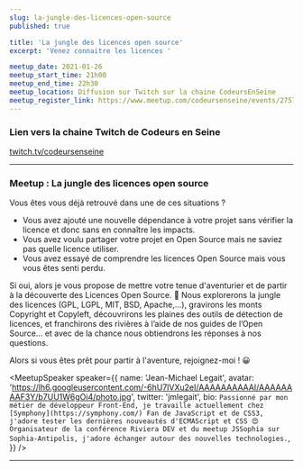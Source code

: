 ```yaml
---
slug: la-jungle-des-licences-open-source
published: true

title: 'La jungle des licences open source'
excerpt: 'Venez connaitre les licences '

meetup_date: 2021-01-26
meetup_start_time: 21h00
meetup_end_time: 22h30
meetup_location: Diffusion sur Twitch sur la chaine CodeursEnSeine
meetup_register_link: https://www.meetup.com/codeursenseine/events/275727001/
---
```


### Lien vers la chaine Twitch de Codeurs en Seine

<a href="https://www.twitch.tv/codeursenseine">twitch.tv/codeursenseine</a>

---

### Meetup : La jungle des licences open source

Vous êtes vous déjà retrouvé dans une de ces situations ?

- Vous avez ajouté une nouvelle dépendance à votre projet sans vérifier la licence et donc sans en connaître les impacts.
- Vous avez voulu partager votre projet en Open Source mais ne saviez pas quelle licence utiliser.
- Vous avez essayé de comprendre les licences Open Source mais vous vous êtes senti perdu.

Si oui, alors je vous propose de mettre votre tenue d'aventurier et de partir à
la découverte des Licences Open Source. 🤠
Nous explorerons la jungle des licences (GPL, LGPL, MIT, BSD, Apache,...),
gravirons les monts Copyright et Copyleft, découvrirons les plaines des outils
de détection de licences, et franchirons des rivières à l’aide de nos guides de
l’Open Source… et avec de la chance nous obtiendrons les réponses à nos
questions.

Alors si vous êtes prêt pour partir à l'aventure, rejoignez-moi ! 😀

<MeetupSpeaker
  speaker={{
    name: 'Jean-Michael Legait',
    avatar:
      'https://lh6.googleusercontent.com/-6hU7lVXu2eI/AAAAAAAAAAI/AAAAAAAAF3Y/b7UU1W6gOi4/photo.jpg',
    twitter: 'jmlegait',
    bio: `
Passionné par mon métier de développeur Front-End, je travaille actuellement chez [Symphony](https://symphony.com/)
Fan de JavaScript et de CSS3, j'adore tester les dernières nouveautés d'ECMAScript et CSS 😍
Organisateur de la conférence Riviera DEV et du meetup JSSophia sur Sophia-Antipolis, j'adore échanger autour des nouvelles technologies.
`,
  }}
/>

---
